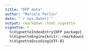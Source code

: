 ```yaml
---
title: "DFP data"
author: "Marcelo Perlin"
date: "`r Sys.Date()`"
output: rmarkdown::html_vignette
vignette: >
  %\VignetteIndexEntry{DFP package}
  %\VignetteEngine{knitr::rmarkdown}
  %\VignetteEncoding{UTF-8}
---
```

